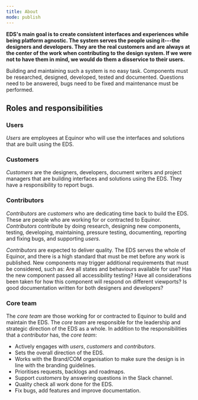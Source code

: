 ```yaml
---
title: About
mode: publish
---
```


**EDS's main goal is to create consistent interfaces and experiences while being platform agnostic. The system serves the people using it---the designers and developers. They are the real customers and are always at the center of the work when contributing to the design system. If we were not to have them in mind, we would do them a disservice to their users.** 

Building and maintaining such a system is no easy task. Components must be researched, designed, developed, tested and documented. Questions need to be answered, bugs need to be fixed and maintenance must be performed. 


## Roles and responsibilities

### Users

*Users* are employees at Equinor who will use the interfaces and solutions that are built using the EDS. 


### Customers

*Customers* are the designers, developers, document writers and project managers that are building interfaces and solutions using the EDS. They have a responsibility to report bugs.


### Contributors

*Contributors* are *customers* who are dedicating time back to build the EDS. These are people who are working for or contracted to Equinor. *Contributors* contribute by doing research, designing new components, testing, developing, maintaining, pressure testing, documenting, reporting and fixing bugs, and supporting *users*.

*Contributors* are expected to deliver quality. The EDS serves the whole of Equinor, and there is a high standard that must be met before any work is published. New components may trigger additional requirements that must be considered, such as: Are all states and behaviours available for use? Has the new component passed all accessibility testing? Have all considerations been taken for how this component will respond on different viewports? Is good documentation written for both designers and developers? 


### Core team

The *core team* are those working for or contracted to Equinor to build and maintain the EDS. The *core team* are responsible for the leadership and strategic direction of the EDS as a whole. In addition to the responsibilities that a *contributor* has, the *core team*:

* Actively engages with *users*, *customers* and *contributors*.
* Sets the overall direction of the EDS.
* Works with the Brand/COM organisation to make sure the design is in line with the branding guidelines.
* Prioritises requests, backlogs and roadmaps.
* Support *customers* by answering questions in the Slack channel.
* Quality check all work done for the EDS.
* Fix bugs, add features and improve documentation.
<!--* Label, close and manage GitHub issues. (:warning: Victor needs to approve this)-->
<!--* Close and merge GitHub pull requests. (:warning: Victor needs to approve this)-->
<!--* Ensure that issues and pull requests progress at a reasonable rate. (:warning: Victor needs to approve this)-->
